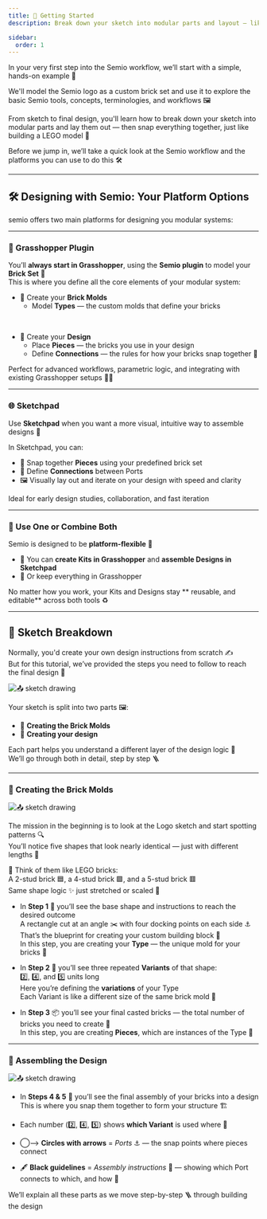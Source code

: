 ```yaml
---
title: 📐 Getting Started
description: Break down your sketch into modular parts and layout — like the first page of a LEGO manual.

sidebar:
  order: 1
---
```


In your very first step into the Semio workflow, we’ll start with a simple, hands-on example 🧱

We'll model the Semio logo as a custom brick set and use it to explore the basic Semio tools, concepts, terminologies, and workflows 🖼️

From sketch to final design, you'll learn how to break down your sketch into modular parts and lay them out — then snap everything together, just like building a LEGO model 📐

Before we jump in, we’ll take a quick look at the Semio workflow and the platforms you can use to do this 🛠️

---

## 🛠️ Designing with Semio: Your Platform Options

semio offers two main platforms for designing you modular systems:

---

### 🦗 Grasshopper Plugin

You’ll **always start in Grasshopper**, using the **Semio plugin** to model your **Brick Set** 🧱  
This is where you define all the core elements of your modular system:

- 🧱 Create your **Brick Molds**
  - Model **Types** — the custom molds that define your bricks

<br />

- 🧩 Create your **Design**
  - Place **Pieces** — the bricks you use in your design
  - Define **Connections** — the rules for how your bricks snap together 🔗

Perfect for advanced workflows, parametric logic, and integrating with existing Grasshopper setups 🧠🔧

---

### 🌐 Sketchpad

Use **Sketchpad** when you want a more visual, intuitive way to assemble designs 🎨

In Sketchpad, you can:

- 🧩 Snap together **Pieces** using your predefined brick set
- 🔁 Define **Connections** between Ports
- 🖼️ Visually lay out and iterate on your design with speed and clarity

Ideal for early design studies, collaboration, and fast iteration

---

### 🔄 Use One or Combine Both

Semio is designed to be **platform-flexible** 🔄

- 🧱 You can **create Kits in Grasshopper** and **assemble Designs in Sketchpad**
- 🧩 Or keep everything in Grasshopper

No matter how you work, your Kits and Designs stay ** reusable, and editable** across both tools ♻️

---

## 📝 Sketch Breakdown

Normally, you'd create your own design instructions from scratch ✍️  
But for this tutorial, we’ve provided the steps you need to follow to reach the final design 🧩

![📤 sketch drawing](/sketch-drawing.png)

Your sketch is split into two parts 🖼️:

- 🔲 **Creating the Brick Molds**
- 🔳 **Creating your design**

Each part helps you understand a different layer of the design logic 🎯  
We’ll go through both in detail, step by step 🪜

---

### 🔲 Creating the Brick Molds

![📤 sketch drawing](/sketch-drawing-123.png)

The mission in the beginning is to look at the Logo sketch and start spotting patterns 🔍  
You’ll notice five shapes that look nearly identical — just with different lengths 📏

🧱 Think of them like LEGO bricks:  
A 2-stud brick 🟦, a 4-stud brick 🟪, and a 5-stud brick 🟥  
Same shape logic ✨ just stretched or scaled 📐

- In **Step 1** 🔧 you’ll see the base shape and instructions to reach the desired outcome  
  A rectangle cut at an angle ✂️ with four docking points on each side ⚓  
  That’s the blueprint for creating your custom building block 📘  
  In this step, you are creating your **Type** — the unique mold for your bricks 🧱

- In **Step 2** 📏 you’ll see three repeated **Variants** of that shape:  
  2️⃣, 4️⃣, and 5️⃣ units long  
  Here you’re defining the **variations** of your Type  
  Each Variant is like a different size of the same brick mold 🧱

- In **Step 3** 📦 you’ll see your final casted bricks — the total number of bricks you need to create 🔢  
  In this step, you are creating **Pieces**, which are instances of the Type 🧱

---

### 🔳 Assembling the Design

![📤 sketch drawing](/sketch-drawing-45.png)

- In **Steps 4 & 5** 📐 you’ll see the final assembly of your bricks into a design  
  This is where you snap them together to form your structure 🏗️

- Each number (2️⃣, 4️⃣, 5️⃣) shows **which Variant** is used where 📍
- ◯⟶ **Circles with arrows** = _Ports_ ⚓ — the snap points where pieces connect
- 🖋️ **Black guidelines** = _Assembly instructions_ 🧭 — showing which Port connects to which, and how 🔗

We’ll explain all these parts as we move step-by-step 🪜 through building the design
